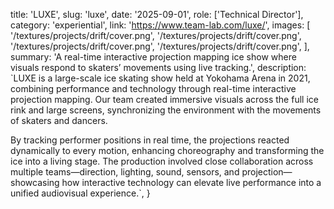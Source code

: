   title: 'LUXE',
  slug: 'luxe',
  date: '2025-09-01',
  role: ['Technical Director'],
  category: 'experiential',
  link: 'https://www.team-lab.com/luxe/',
  images: [
    '/textures/projects/drift/cover.png',
    '/textures/projects/drift/cover.png',
    '/textures/projects/drift/cover.png',
    '/textures/projects/drift/cover.png',
  ],
  summary:
    'A real-time interactive projection mapping ice show where visuals respond to skaters’ movements using live tracking.',
  description: `LUXE is a large-scale ice skating show held at Yokohama Arena in 2021, combining performance and technology through real-time interactive projection mapping. Our team created immersive visuals across the full ice rink and large screens, synchronizing the environment with the movements of skaters and dancers.
  
  By tracking performer positions in real time, the projections reacted dynamically to every motion, enhancing choreography and transforming the ice into a living stage. The production involved close collaboration across multiple teams—direction, lighting, sound, sensors, and projection—showcasing how interactive technology can elevate live performance into a unified audiovisual experience.`,
}
